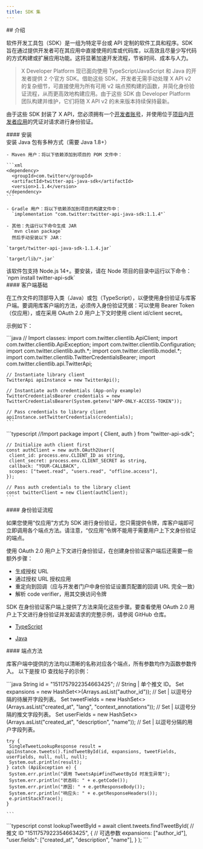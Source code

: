 ```yaml
---
title: SDK 集
---
```


<div id="introduction">
  ## 介绍
</div>

软件开发工具包（SDK）是一组为特定平台或 API 定制的软件工具和程序。SDK 旨在通过提供开发者可在其应用中直接使用的库或代码库，以高效且尽量少写代码的方式构建或扩展应用功能。这将显著加速开发流程，节省时间、成本与人力。

> X Developer Platform 现已面向使用 TypeScript/JavaScript 和 Java 的开发者提供 2 个官方 SDK。借助这些 SDK，开发者无需手动处理 X API v2 的复杂细节，可直接使用为所有可用 v2 端点预构建的函数，并简化身份验证流程，从而更高效地构建应用。由于这些 SDK 由 Developer Platform 团队构建并维护，它们将随 X API v2 的未来版本持续保持最新。

由于这些 SDK 封装了 X API，您必须拥有一个[开发者账号](https://developer.x.com/en/portal/dashboard)，并使用位于[项目](/zh/resources/fundamentals/projects)内[开发者应用](/zh/resources/fundamentals/developer-apps)的凭证对请求进行身份验证。

<div id="installing">
  #### 安装
</div>

<Tabs>
  <Tab title="Java">
    安装 Java 包有多种方式（需要 Java 1.8+）

    - Maven 用户：将以下依赖添加到项目的 POM 文件中：

    ```xml
    <dependency>
      <groupId>com.twitter</groupId>
      <artifactId>twitter-api-java-sdk</artifactId>
      <version>1.1.4</version>
    </dependency>
    ```

    - Gradle 用户：将以下依赖添加到项目的构建文件中：
      `implementation "com.twitter:twitter-api-java-sdk:1.1.4"`

    - 其他：先运行以下命令生成 JAR
      `mvn clean package`
      然后手动安装以下 JAR：

    `target/twitter-api-java-sdk-1.1.4.jar`

    `target/lib/*.jar`
  </Tab>

  <Tab title="TypeScript">
    该软件包支持 Node.js 14+。要安装，请在 Node 项目的目录中运行以下命令：
    `npm install twitter-api-sdk`
  </Tab>
</Tabs>

<div id="client-basics">
  #### 客户端基础
</div>

在工作文件的顶部导入类（Java）或包（TypeScript），以便使用身份验证与库客户端。要调用库客户端的方法，必须传入身份验证凭据：可以使用 Bearer Token（仅应用），或在采用 OAuth 2.0 用户上下文时使用 client id/client secret。

示例如下：

<Tabs>
  <Tab title="Java">
    ```java
    // Import classes:
    import com.twitter.clientlib.ApiClient;
    import com.twitter.clientlib.ApiException;
    import com.twitter.clientlib.Configuration;
    import com.twitter.clientlib.auth.*;
    import com.twitter.clientlib.model.*;
    import com.twitter.clientlib.TwitterCredentialsBearer;
    import com.twitter.clientlib.api.TwitterApi;

    // Instantiate library client
    TwitterApi apiInstance = new TwitterApi();

    // Instantiate auth credentials (App-only example)
    TwitterCredentialsBearer credentials = new TwitterCredentialsBearer(System.getenv("APP-ONLY-ACCESS-TOKEN"));

    // Pass credentials to library client
    apiInstance.setTwitterCredentials(credentials);
    ```
  </Tab>

  <Tab title="TypeScript">
    ```typescript
    //Import package
    import { Client, auth } from "twitter-api-sdk";

    // Initialize auth client first
    const authClient = new auth.OAuth2User({
     client_id: process.env.CLIENT_ID as string,
     client_secret: process.env.CLIENT_SECRET as string,
     callback: "YOUR-CALLBACK",
     scopes: ["tweet.read", "users.read", "offline.access"],
    });

    // Pass auth credentials to the library client
    const twitterClient = new Client(authClient);
    ```
  </Tab>
</Tabs>

<div id="authentication-flow">
  #### 身份验证流程
</div>

如果您使用“仅应用”方式为 SDK 进行身份验证，您只需提供令牌，库客户端即可立即调用各个端点方法。请注意，“仅应用”令牌不能用于需要用户上下文身份验证的端点。

使用 OAuth 2.0 用户上下文进行身份验证，在创建身份验证客户端后还需要一些额外步骤：

- 生成授权 URL
- 通过授权 URL 授权应用
- 重定向到回调（应与开发者门户中身份验证设置页配置的回调 URL 完全一致）
- 解析 code verifier，用其交换访问令牌

SDK 在身份验证客户端上提供了方法来简化这些步骤。要查看使用 OAuth 2.0 用户上下文进行身份验证并发起请求的完整示例，请参阅 GitHub 仓库。

- [TypeScript](https://github.com/xdevplatform/twitter-api-typescript-sdk/blob/main/examples/oauth2-callback_pkce_s256.ts)

- [Java](https://github.com/xdevplatform/twitter-api-java-sdk/blob/main/examples/src/main/java/com/twitter/clientlib/auth/OAuth20GetAccessToken.java)

<div id="endpoint-methods">
  #### 端点方法
</div>

库客户端中提供的方法均以清晰的名称对应各个端点，所有参数均作为函数参数传入。
以下是按 ID 查找帖子的示例：

<Tabs>
  <Tab title="Java">
    ```java
    String id = "1511757922354663425"; // String | 单个推文 ID。
    Set<String> expansions = new HashSet<>(Arrays.asList("author_id")); // Set<String> | 以逗号分隔的待展开字段列表。
    Set<String> tweetFields = new HashSet<>(Arrays.asList("created_at", "lang", "context_annotations")); // Set<String> | 以逗号分隔的推文字段列表。
    Set<String> userFields = new HashSet<>(Arrays.asList("created_at", "description", "name")); // Set<String> | 以逗号分隔的用户字段列表。

    try {
     SingleTweetLookupResponse result = apiInstance.tweets().findTweetById(id, expansions, tweetFields, userFields, null, null, null);
     System.out.println(result);
    } catch (ApiException e) {
     System.err.println("调用 TweetsApi#findTweetById 时发生异常");
     System.err.println("状态码: " + e.getCode());
     System.err.println("原因: " + e.getResponseBody());
     System.err.println("响应头: " + e.getResponseHeaders());
     e.printStackTrace();
    }

    ```
  </Tab>

  <Tab title="TypeScript">
    ```typescript
    const lookupTweetById = await client.tweets.findTweetById(
      // 推文 ID
      "1511757922354663425",
      {
        // 可选参数
        expansions: ["author_id"],
        "user.fields": ["created_at", "description", "name"],
      }
    );
    ```
  </Tab>
</Tabs>